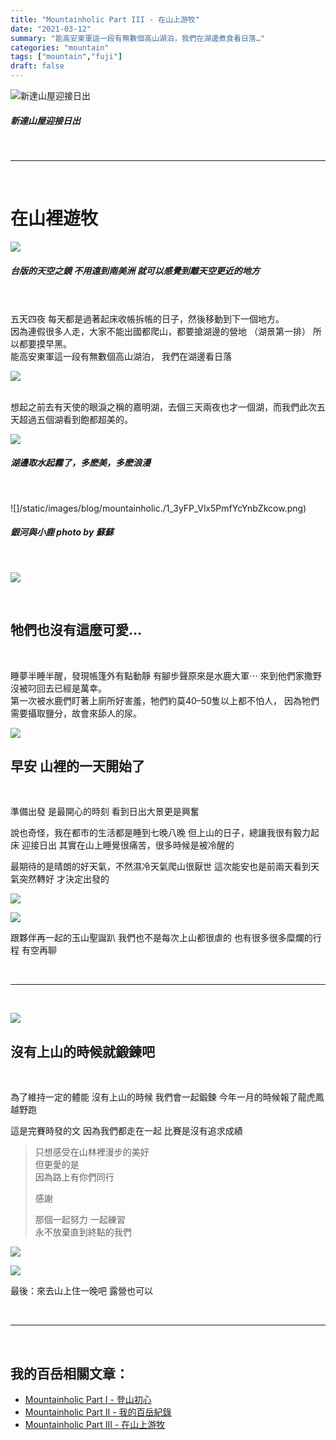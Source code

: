 ```yaml
---
title: "Mountainholic Part III - 在山上游牧"
date: "2021-03-12"
summary: "能高安東軍這一段有無數個高山湖泊，我們在湖邊煮食看日落…"
categories: "mountain"
tags: ["mountain","fuji"]
draft: false
---
```


![新達山屋迎接日出](/static/images/blog/mountainholic/1_IfoIfVKHvVInDzNXzA9JHg.jpeg)
##### 新達山屋迎接日出

<br/>
<hr/>
<br/>

# 在山裡遊牧


![](/static/images/blog/mountainholic/1_aP7Wgxn-Icwks3yPxKoWQA.jpeg)


##### 台版的天空之鏡 不用遠到南美洲 就可以感覺到離天空更近的地方

<br/>
<br/>
五天四夜 每天都是過著起床收帳拆帳的日子，然後移動到下一個地方。
<br/>
因為連假很多人走，大家不能出國都爬山，都要搶湖邊的營地 （湖景第一排） 所以都要摸早黑。<br/>
能高安東軍這一段有無數個高山湖泊，
我們在湖邊看日落<br/>

![](/static/images/blog/mountainholic/1_pvB2TFyVIUBJ-RhFXe2F9w.jpeg)

<br/>想起之前去有天使的眼淚之稱的嘉明湖，去個三天兩夜也才一個湖，而我們此次五天超過五個湖看到飽都超美的。<br/>

![](/static/images/blog/mountainholic/1_WEr_ot9E0slTMv3Dyaskg.jpeg)
##### 湖邊取水起霧了，多麽美，多麽浪漫

<br/>

![]/static/images/blog/mountainholic./1_3yFP_Vlx5PmfYcYnbZkcow.png)

##### 銀河與小鹿 photo by 蘇蘇

<br/>

![](/static/images/blog/mountainholic/1_1RERGodFcEKF7HjfAbPBBg.jpeg)

<br/>

## 牠們也沒有這麼可愛…

<br/>
<p>
睡夢半睡半醒，發現帳篷外有點動靜 有腳步聲原來是水鹿大軍⋯
來到他們家撒野沒被叼回去已經是萬幸。
<br/>
第一次被水鹿們盯著上廁所好害羞，牠們約莫40–50隻以上都不怕人，
因為牠們需要攝取鹽分，故會來舔人的尿。
</p>

![](/static/images/blog/mountainholic/1_IfoIfVKHvVInDzNXzA9JHg.jpeg)


## 早安 山裡的一天開始了

<br/>

準備出發 是最開心的時刻
看到日出大景更是興奮

說也奇怪，我在都市的生活都是睡到七晚八晚
但上山的日子，總讓我很有毅力起床 迎接日出
其實在山上睡覺很痛苦，很多時候是被冷醒的

最期待的是晴朗的好天氣，不然濕冷天氣爬山很厭世
這次能安也是前兩天看到天氣突然轉好
才決定出發的


![](/static/images/blog/mountainholic/1_Fy_wZV9gB2QZdf6MsTD1eQ.jpeg)



![](/static/images/blog/mountainholic/1_pvz3akG-mCl7TC83fi_ydg.jpeg)

跟夥伴再一起的玉山聖誕趴
我們也不是每次上山都很虐的
也有很多很多糜爛的行程
有空再聊

<br/>
<hr/>
<br/>

![](/static/images/blog/mountainholic/1_eYUoFUyqTj1vGtS8ss4ZzA.jpeg)



## 沒有上山的時候就鍛鍊吧

<br/>

為了維持一定的體能
沒有上山的時候 我們會一起鍛鍊
今年一月的時候報了龍虎鳳越野跑

這是完賽時發的文
因為我們都走在一起
比賽是沒有追求成績

> 只想感受在山林裡漫步的美好<br/>
> 但更愛的是<br/>
> 因為路上有你們同行<br/>
>
> 感謝
>
> 那個一起努力 一起練習<br/>
> 永不放棄直到終點的我們

![](/static/images/blog/mountainholic/1_hSMZsiBW33uhR5tSI930Nw.jpeg)


![](/static/images/blog/mountainholic/1_VyM2_H0GInQXn9XEcThX9Q.jpeg)

最後：來去山上住一晚吧 露營也可以

<br/>
<hr/>
<br/>


## 我的百岳相關文章：
- <a href="/blog/mountainholic/mountainholic-1">Mountainholic Part I - 登山初心</a><br/>
- <a href="/blog/mountainholic/mountainholic-2">Mountainholic Part II - 我的百岳紀錄</a><br/>
- <a href="/blog/mountainholic/mountainholic-3">Mountainholic Part III - 在山上游牧</a><br/>
